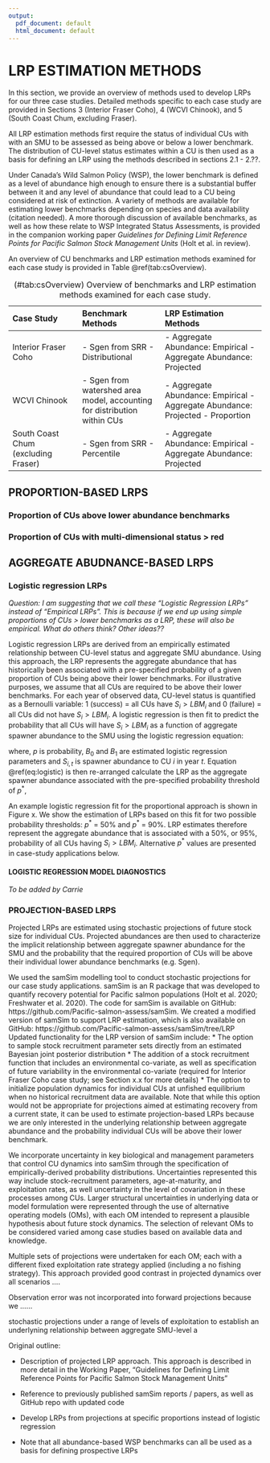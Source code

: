 ```yaml
---
output:
  pdf_document: default
  html_document: default
---
```

# LRP ESTIMATION METHODS

In this section, we provide an overview of methods used to develop LRPs for our three case studies. Detailed methods specific to each case study are provided in Sections 3 (Interior Fraser Coho), 4 (WCVI Chinook), and 5 (South Coast Chum, excluding Fraser). 

All LRP estimation methods first require the status of individual CUs with with an SMU to be assessed as being above or below a lower benchmark. The distribution of CU-level status estimates within a CU is then used as a basis for defining an LRP using the methods described in sections 2.1 - 2.??.

Under Canada's Wild Salmon Policy (WSP), the lower benchmark is defined as a level of abundance high enough to ensure there is a substantial buffer
between it and any level of abundance that could lead to a CU being
considered at risk of extinction.  A variety of methods are available for estimating lower benchmarks depending on species and data availability (citation needed).  A more thorough discussion of available benchmarks, as well as how these relate to WSP Integrated Status Assessments, is provided in the companion working paper *Guidelines for Defining Limit Reference Points for Pacific Salmon Stock Management Units* (Holt et al. in review).

An overview of CU benchmarks and LRP estimation methods examined for each case study is provided in Table \@ref(tab:csOverview).

-------------------------------------------------------------------------------------
Case Study              Benchmark Methods           LRP Estimation Methods
----------------------- --------------------------- ---------------------------------
Interior Fraser Coho    - Sgen from SRR             - Aggregate Abundance: Empirical
                        - Distributional            - Aggregate Abundance: Projected        
  
WCVI Chinook            - Sgen from watershed       - Aggregate Abundance: Empirical
                          area model, accounting    - Aggregate Abundance: Projected
                          for distribution within   - Proportion
                          CUs
  
South Coast Chum        - Sgen from SRR             - Aggregate Abundance: Empirical
(excluding Fraser)      - Percentile                - Aggregate Abundance: Projected
------------------------- ------------------------- ---------------------------------
Table: (\#tab:csOverview) Overview of benchmarks and LRP estimation methods examined for each case study.





## PROPORTION-BASED LRPS

### Proportion of CUs above lower abundance benchmarks


### Proportion of CUs with multi-dimensional status > red


## AGGREGATE ABUDNANCE-BASED LRPS

### Logistic regression LRPs

*Question: I am suggesting that we call these "Logistic Regression LRPs" instead of "Empirical LRPs". This is because if we end up using simple proportions of CUs > lower benchmarks as a LRP, these will also be empirical. What do others think?  Other ideas??* *\textcolor{cyan}{LW: I like Logistic Regression LRPs, it's intuitive. Another option could be Aggregate LRPs?}*

Logistic regression LRPs are derived from an empirically estimated relationship between CU-level status and aggregate SMU abundance. Using this approach, the LRP represents the aggregate abundance that has historically been associated with a pre-specified probability of a given proportion of CUs being above their lower benchmarks. For illustrative purposes, we assume that all CUs are required to be above their lower benchmarks. For each year of observed data, CU-level status is quantified as a Bernoulli variable: 1 (success) = all CUs have $S_i > LBM_i$ and 0 (failure) = all CUs did not have $S_i > LBM_i$. A logistic regression is then fit to predict the probability that all CUs will have $S_i > LBM_i$ as a function of aggregate spawner abundance to the SMU using the logistic regression equation:

\begin{equation}
  \log(\frac{p}{1-p}) = B_0 + B_1 \sum_{i}^{i=nCUs} S_{i,t}
   (\#eq:logistic)
\end{equation}

where, $p$ is probability, $B_0$ and $B_1$ are estimated logistic regression parameters and $S_{i,t}$ is spawner abundance to CU $i$ in year $t$. Equation \@ref(eq:logistic) is then re-arranged calculate the LRP as the aggregate spawner abundance associated with the pre-specified probability threshold of $p^*$,

\begin{equation}
  LRP = \frac{log(\frac{p^*}{1-p^*}) - B_0}{B_1}
  (\#eq:logisticLRP)
\end{equation}


An example logistic regression fit for the proportional approach is shown in Figure x. We show the estimation of LRPs based on this fit for two possible probability thresholds: $p^*$ = 50% and $p^*$ = 90%. LRP estimates therefore represent the aggregate abundance that is associated with a 50%, or 95%, probability of all CUs having $S_i > LBM_i$. Alternative $p^*$ values are presented in case-study applications below.


#### LOGISTIC REGRESSION MODEL DIAGNOSTICS

*To be added by Carrie*


### PROJECTION-BASED LRPS


Projected LRPs are estimated using stochastic projections of future stock size for individual CUs. Projected abundances are then used to characterize the implicit relationship between aggregate spawner abundance for the SMU and the probability that the required proportion of CUs will be above their individual lower abundance benchmarks (e.g. Sgen). 

We used the samSim modelling tool to conduct stochastic projections for our case study applications. samSim is an R package that was developed to quantify recovery potential for Pacific salmon populations (Holt et al. 2020; Freshwater et al. 2020). The code for samSim is available on GitHub: https://github.com/Pacific-salmon-assess/samSim.  We created a modified version of samSim to support LRP estimation, which is also available on GitHub: https://github.com/Pacific-salmon-assess/samSim/tree/LRP  
Updated functionality for the LRP version of samSim include:
* The option to sample stock recruitment parameter sets directly from an estimated Bayesian joint posterior distribution
* The addition of a stock recruitment function that includes an environmental co-variate, as well as specification of future variability in the environmental co-variate (required for Interior Fraser Coho case study; see Section x.x for more details)
* The option to initialize population dynamics for individual CUs at unfished equilibrium when no historical recruitment data are available. Note that while this option would not be appropriate for projections aimed at estimating recovery from a current state, it can be used to estimate projection-based LRPs because we are only interested in the underlying relationship between aggregate abundance and the probability individual CUs will be above their lower benchmark.

We incorporate uncertainty in key biological and management parameters that control CU dynamics into samSim through the specification of empirically-derived probability distributions.  Uncertainties represented this way include stock-recruitment parameters, age-at-maturity, and exploitation rates, as well uncertainty in the level of covariation in these processes among CUs.  Larger structural uncertainties in underlying data or model formulation were represented through the use of alternative operating models (OMs), with each OM intended to represent a plausible hypothesis about future stock dynamics. The selection of relevant OMs to be considered varied among case studies based on available data and knowledge.  

Multiple sets of projections were undertaken for each OM; each with a different fixed exploitation rate strategy applied (including a no fishing strategy). This approach provided good contrast in projected dynamics over all scenarios ....   

Observation error was not incorporated into forward projections because we ......




stochastic projections  under a range of levels of exploitation to establish an underlyning relationship between aggregate SMU-level a   



Original outline:
 
-	Description of projected LRP approach. This approach is described in more detail in the Working Paper, “Guidelines for Defining Limit Reference Points for Pacific Salmon Stock Management Units”

-	Reference to previously published samSim reports / papers, as well as GitHub repo with updated code

-	Develop LRPs from projections at specific proportions instead of logistic regression

-	Note that all abundance-based WSP benchmarks can all be used as a basis for defining prospective LRPs




